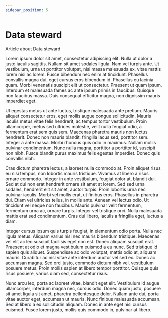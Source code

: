 ```yaml
---
sidebar_position: 5
---
```


# Data steward

Article about Data steward

Lorem ipsum dolor sit amet, consectetur adipiscing elit. Nulla ut dolor a justo iaculis sagittis. Nullam sit amet sodales ligula. Nam vel turpis ante. Ut vestibulum, urna ut porttitor volutpat, nisi massa malesuada ex, vitae mattis lorem nisi ac lorem. Fusce bibendum nec enim at tincidunt. Phasellus convallis magna dui, eget cursus eros bibendum id. Phasellus eu lacinia quam. Morbi venenatis suscipit elit ut consectetur. Praesent ut quam ipsum. Interdum et malesuada fames ac ante ipsum primis in faucibus. Quisque non faucibus massa. Duis consequat efficitur magna, non dignissim mauris imperdiet eget.

Ut egestas metus ut ante luctus, tristique malesuada ante pretium. Mauris aliquet consectetur eros, eget mollis augue congue sollicitudin. Mauris iaculis metus vitae felis hendrerit, ac tempus tortor vestibulum. Proin ullamcorper, metus sed ultrices molestie, velit nulla feugiat odio, a fermentum erat sem quis sem. Maecenas pharetra mauris non luctus hendrerit. Donec non mauris blandit, fringilla lacus sed, porttitor sem. Integer a ante massa. Morbi rhoncus quis odio in maximus. Nullam mollis pulvinar condimentum. Nunc nulla magna, porttitor a porttitor id, suscipit non nibh. Fusce blandit purus maximus felis egestas imperdiet. Donec quis convallis nibh.

Cras dictum pharetra lectus, a laoreet nulla commodo at. Proin aliquet risus eu nisi tempus, non lobortis mauris tristique. Vivamus at libero a risus ornare commodo. Integer in ante vestibulum, feugiat dolor at, blandit dui. Sed at dui non erat hendrerit ornare sit amet at lorem. Sed sed urna sodales, hendrerit elit sit amet, auctor turpis. Proin lobortis urna nec pulvinar iaculis. Morbi vel mollis erat, ut finibus eros. Phasellus in pharetra dui. Etiam vel ultricies tellus, in mollis ante. Aenean vel lectus odio. Ut tincidunt vel neque non faucibus. Mauris pulvinar velit fermentum, fermentum urna ac, ornare turpis. Integer vel tristique orci. Nulla malesuada mattis erat sed condimentum. Cras dui libero, iaculis a fringilla eget, luctus a diam.

Integer cursus ipsum quis turpis feugiat, in elementum odio porta. Nulla nec ligula metus. Aliquam varius nisi nec mauris bibendum tristique. Maecenas vel elit ac leo suscipit facilisis eget non est. Donec aliquam suscipit erat. Praesent at odio et magna vestibulum euismod a eu nunc. Sed tristique id sapien quis aliquet. Suspendisse ac odio volutpat, mattis odio at, aliquam mauris. Curabitur ac nisl vitae ante interdum auctor vel sed ex. Donec ac accumsan magna. Sed orci justo, commodo dictum nibh vel, vestibulum posuere metus. Proin mollis sapien at libero tempor porttitor. Quisque quis risus posuere, varius diam sed, consectetur risus.

Nunc arcu leo, porta ac laoreet vitae, blandit eget elit. Vestibulum id augue ullamcorper, interdum magna nec, cursus odio. Donec quam justo, posuere sit amet ligula sit amet, pharetra pellentesque dolor. Nullam ante dui, porta vitae auctor eget, accumsan ut mauris. Nunc finibus malesuada accumsan. Sed at libero a ex sollicitudin aliquam. Donec in ante eget nisi cursus euismod. Fusce lorem justo, mollis quis commodo in, pulvinar at libero.